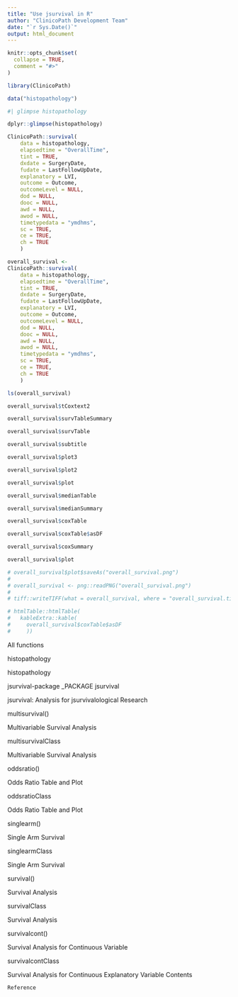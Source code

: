 ```yaml
---
title: "Use jsurvival in R"
author: "ClinicoPath Development Team"
date: "`r Sys.Date()`"
output: html_document
---
```


```r
knitr::opts_chunk$set(
  collapse = TRUE,
  comment = "#>"
)
```

```r
library(ClinicoPath)
```


```r
data("histopathology")
```

```r
#| glimpse histopathology

dplyr::glimpse(histopathology)
```


```r
ClinicoPath::survival(
    data = histopathology,
    elapsedtime = "OverallTime",
    tint = TRUE,
    dxdate = SurgeryDate,
    fudate = LastFollowUpDate,
    explanatory = LVI,
    outcome = Outcome,
    outcomeLevel = NULL,
    dod = NULL,
    dooc = NULL,
    awd = NULL,
    awod = NULL,
    timetypedata = "ymdhms",
    sc = TRUE,
    ce = TRUE,
    ch = TRUE
    )
```




```r
overall_survival <-
ClinicoPath::survival(
    data = histopathology,
    elapsedtime = "OverallTime",
    tint = TRUE,
    dxdate = SurgeryDate,
    fudate = LastFollowUpDate,
    explanatory = LVI,
    outcome = Outcome,
    outcomeLevel = NULL,
    dod = NULL,
    dooc = NULL,
    awd = NULL,
    awod = NULL,
    timetypedata = "ymdhms",
    sc = TRUE,
    ce = TRUE,
    ch = TRUE
    )
```


```r
ls(overall_survival)
```



```r
overall_survival$tCoxtext2
```


```r
overall_survival$survTableSummary
```


```r
overall_survival$survTable
```



```r
overall_survival$subtitle
```



```r
overall_survival$plot3
```



```r
overall_survival$plot2
```



```r
overall_survival$plot
```



```r
overall_survival$medianTable
```


```r
overall_survival$medianSummary
```



```r
overall_survival$coxTable
```



```r
overall_survival$coxTable$asDF
```




```r
overall_survival$coxSummary
```




```r
overall_survival$plot

```


```r
# overall_survival$plot$saveAs("overall_survival.png")
# 
# overall_survival <- png::readPNG("overall_survival.png")
# 
# tiff::writeTIFF(what = overall_survival, where = "overall_survival.tiff", compression = "none")
```
 
 



```r
# htmlTable::htmlTable(
#   kableExtra::kable(
#     overall_survival$coxTable$asDF
#     ))


```




All functions

histopathology
	

histopathology

jsurvival-package _PACKAGE jsurvival
	

jsurvival: Analysis for jsurvivalological Research

multisurvival()
	

Multivariable Survival Analysis

multisurvivalClass
	

Multivariable Survival Analysis

oddsratio()
	

Odds Ratio Table and Plot

oddsratioClass
	

Odds Ratio Table and Plot

singlearm()
	

Single Arm Survival

singlearmClass
	

Single Arm Survival

survival()
	

Survival Analysis

survivalClass
	

Survival Analysis

survivalcont()
	

Survival Analysis for Continuous Variable

survivalcontClass
	

Survival Analysis for Continuous Explanatory Variable
Contents

    Reference


